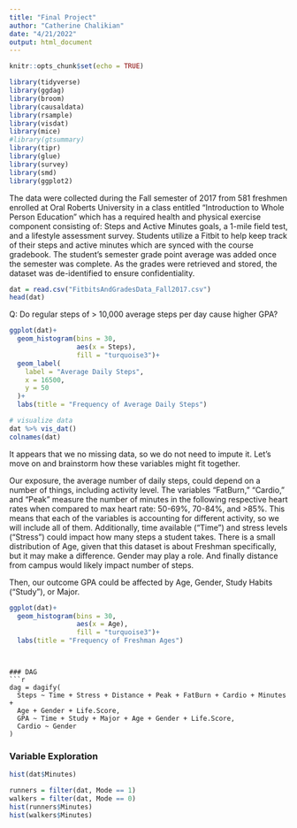 ```yaml
---
title: "Final Project"
author: "Catherine Chalikian"
date: "4/21/2022"
output: html_document
---
```


```r
knitr::opts_chunk$set(echo = TRUE)
```


```r
library(tidyverse)
library(ggdag)
library(broom)
library(causaldata)
library(rsample)
library(visdat)
library(mice)
#library(gtsummary)
library(tipr)
library(glue)
library(survey)
library(smd)
library(ggplot2)
```

The data were collected during the Fall semester of 2017 from 581 freshmen enrolled at Oral Roberts University in a class entitled “Introduction to Whole Person Education” which has a required health and physical exercise component consisting of: Steps and Active Minutes goals, a 1-mile field test, and a lifestyle assessment survey. Students utilize a Fitbit to help keep track of their steps and active minutes which are synced with the course gradebook. The student’s semester grade point average was added once the semester was complete. As the grades were retrieved and stored, the dataset was de-identified to ensure confidentiality.

```r
dat = read.csv("FitbitsAndGradesData_Fall2017.csv")
head(dat)
```
Q: Do regular steps of > 10,000 average steps per day cause higher GPA?

```r
ggplot(dat)+
  geom_histogram(bins = 30,
                 aes(x = Steps),
                 fill = "turquoise3")+
  geom_label(
    label = "Average Daily Steps",
    x = 16500,
    y = 50
  )+
  labs(title = "Frequency of Average Daily Steps")
```


```r
# visualize data
dat %>% vis_dat()
colnames(dat)
```



It appears that we no missing data, so we do not need to impute it. Let's move on and brainstorm how these variables might fit together.

Our exposure, the average number of daily steps, could depend on a number of things, including activity level. The variables "FatBurn," "Cardio," and "Peak" measure the number of minutes in the following respective heart rates when compared to max heart rate: 50-69%, 70-84%, and >85%. This means that each of the variables is accounting for different activity, so we will include all of them. Additionally, time available ("Time") and stress levels ("Stress") could impact how many steps a student takes. There is a small distribution of Age, given that this dataset is about Freshman specifically, but it may make a difference. Gender may play a role. And finally distance from campus would likely impact number of steps.

Then, our outcome GPA could be affected by Age, Gender, Study Habits ("Study"), or Major.

```r
ggplot(dat)+
  geom_histogram(bins = 30,
                 aes(x = Age),
                 fill = "turquoise3")+
  labs(title = "Frequency of Freshman Ages")
```
```


### DAG
```r
dag = dagify(
  Steps ~ Time + Stress + Distance + Peak + FatBurn + Cardio + Minutes + 
  Age + Gender + Life.Score,
  GPA ~ Time + Study + Major + Age + Gender + Life.Score,
  Cardio ~ Gender
)
```

### Variable Exploration
```r
hist(dat$Minutes)
```

```r
runners = filter(dat, Mode == 1)
walkers = filter(dat, Mode == 0)
hist(runners$Minutes)
hist(walkers$Minutes)
```

